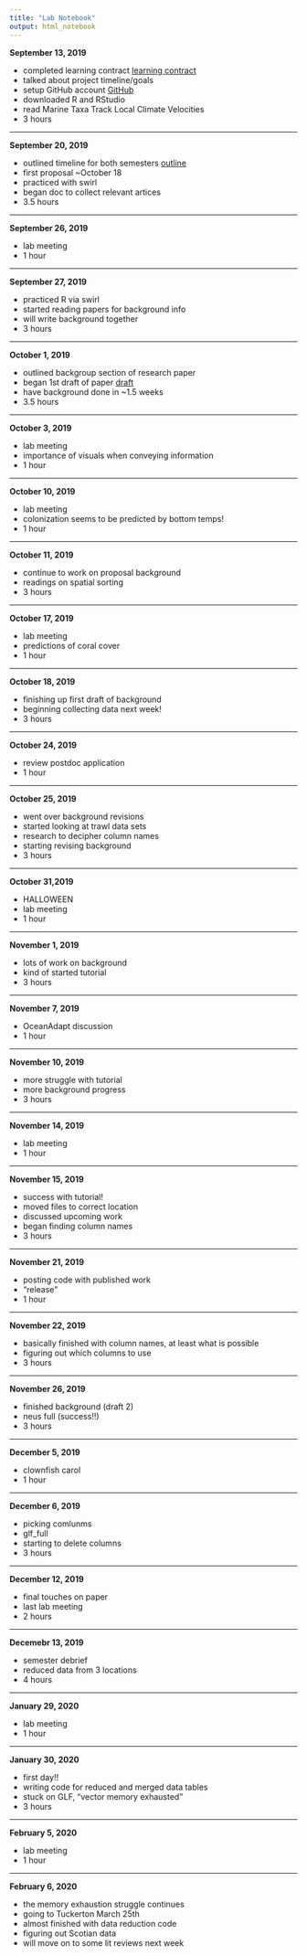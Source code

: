 ```yaml
---
title: "Lab Notebook"
output: html_notebook
---
```

**September 13, 2019**

* completed learning contract [learning contract](https://docs.google.com/document/d/18EuaptJ0LtB-4bw0Bqum4cfWjOU25bCIm0ezJRgJDqY/edit)
* talked about project timeline/goals
* setup GitHub account [GitHub](https://github.com)
* downloaded R and RStudio
* read Marine Taxa Track Local Climate Velocities
* 3 hours

*****

**September 20, 2019**

* outlined timeline for both semesters [outline](file:///Users/ria/Desktop/R/TraitVariability_EastCoast/OurPlan_19_20.nb.html)
* first proposal ~October 18
* practiced with swirl
* began doc to collect relevant artices
* 3.5 hours

*****

**September 26, 2019**

* lab meeting
* 1 hour

*****

**September 27, 2019**

* practiced R via swirl
* started reading papers for background info
* will write background together
* 3 hours

*****

**October 1, 2019**

* outlined backgroup section of research paper
* began 1st draft of paper [draft](https://docs.google.com/document/d/1oV0CoRcHu2-kNr2E14lT6bcgtEkBZnjOnXEybTrJRjg/edit)
* have background done in ~1.5 weeks
* 3.5 hours

*****

**October 3, 2019**

* lab meeting
* importance of visuals when conveying information
* 1 hour

*****

**October 10, 2019**

* lab meeting
* colonization seems to be predicted by bottom temps!
* 1 hour

*****

**October 11, 2019**

* continue to work on proposal background
* readings on spatial sorting
* 3 hours

*****

**October 17, 2019**

* lab meeting
* predictions of coral cover
* 1 hour

*****

**October 18, 2019**

* finishing up first draft of background
* beginning collecting data next week!
* 3 hours

*****

**October 24, 2019**

* review postdoc application
* 1 hour

*****

**October 25, 2019**

* went over background revisions
* started looking at trawl data sets
* research to decipher column names
* starting revising background
* 3 hours

*****

**October 31,2019**

* HALLOWEEN
* lab meeting
* 1 hour

******

**November 1, 2019**

* lots of work on background
* kind of started tutorial
* 3 hours

*****

**November 7, 2019**

* OceanAdapt discussion
* 1 hour

*****

**November 10, 2019**

* more struggle with tutorial
* more background progress
* 3 hours

*****

**November 14, 2019**

* lab meeting
* 1 hour

*****

**November 15, 2019**

* success with tutorial!
* moved files to correct location
* discussed upcoming work
* began finding column names
* 3 hours

*****

**November 21, 2019**

* posting code with published work
* "release"
* 1 hour

*****

**November 22, 2019**

* basically finished with column names, at least what is possible
* figuring out which columns to use
* 3 hours

*****

**November 26, 2019**

* finished background (draft 2)
* neus full (success!!)
* 3 hours

*****

**December 5, 2019**

* clownfish carol
* 1 hour

*****

**December 6, 2019**

* picking comlunms
* glf_full
* starting to delete columns
* 3 hours

*****

**December 12, 2019**

* final touches on paper
* last lab meeting
* 2 hours

*****

**Decemebr 13, 2019**

* semester debrief
* reduced data from 3 locations
* 4 hours

*****

**January 29, 2020**

* lab meeting
* 1 hour

*****

**January 30, 2020**

* first day!!
* writing code for reduced and merged data tables
* stuck on GLF, "vector memory exhausted"
* 3 hours

******

**February 5, 2020**

* lab meeting
* 1 hour

*****

**February 6, 2020**

* the memory exhaustion struggle continues
* going to Tuckerton March 25th
* almost finished with data reduction code
* figuring out Scotian data
* will move on to some lit reviews next week